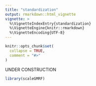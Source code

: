 ```yaml
---
title: "standardization"
output: rmarkdown::html_vignette
vignette: >
  %\VignetteIndexEntry{standardization}
  %\VignetteEngine{knitr::rmarkdown}
  %\VignetteEncoding{UTF-8}
---
```


```r
knitr::opts_chunk$set(
  collapse = TRUE,
  comment = "#>"
)
```
UNDER CONSTRUCTION

```r
library(scaleGMRF)
```
